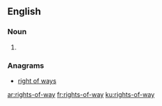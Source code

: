 ==English==

===Noun===
{{head|en|plural}}

# {{plural of|right-of-way|lang=en}}

===Anagrams===
* [[right of ways#English|right of ways]]

[[ar:rights-of-way]]
[[fr:rights-of-way]]
[[ku:rights-of-way]]